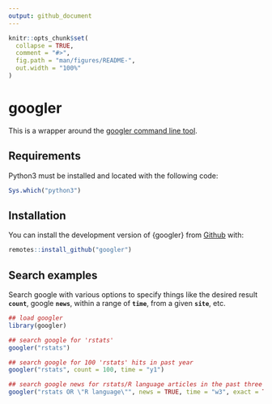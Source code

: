 ```yaml
---
output: github_document
---
```


<!-- README.md is generated from README.Rmd. Please edit that file -->

```r
knitr::opts_chunk$set(
  collapse = TRUE,
  comment = "#>",
  fig.path = "man/figures/README-",
  out.width = "100%"
)
```

# googler

<!-- badges: start -->
<!-- badges: end -->

This is a wrapper around the [googler command line tool](https://github.com/jarun/googler).

## Requirements

Python3 must be installed and located with the following code:

```r
Sys.which("python3")
```


## Installation

You can install the development version of {googler} from [Github](https://github.com/mkearney/googler) with:

``` r
remotes::install_github("googler")
```

<!-- You can install the released version of googler from [CRAN](https://CRAN.R-project.org) with: -->

<!-- ``` r -->
<!-- install.packages("googler") -->
<!-- ``` -->

## Search examples

Search google with various options to specify things like the desired result **`count`**, google **`news`**, within a range of **`time`**, from a given **`site`**, etc.

```r
## load googler
library(googler)

## search google for 'rstats'
googler("rstats")

## search google for 100 'rstats' hits in past year
googler("rstats", count = 100, time = "y1")

## search google news for rstats/R language articles in the past three weeks
googler("rstats OR \"R language\"", news = TRUE, time = "w3", exact = TRUE)
```

